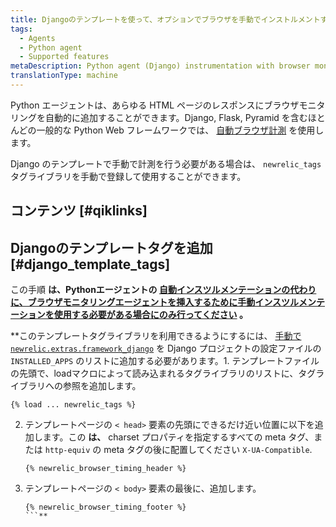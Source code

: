 ```yaml
---
title: Djangoのテンプレートを使って、オプションでブラウザを手動でインストルメントすることができます。
tags:
  - Agents
  - Python agent
  - Supported features
metaDescription: Python agent (Django) instrumentation with browser monitoring.
translationType: machine
---
```


Python エージェントは、あらゆる HTML ページのレスポンスにブラウザモニタリングを自動的に追加することができます。Django, Flask, Pyramid を含むほとんどの一般的な Python Web フレームワークでは、 [自動ブラウザ計測](/docs/agents/python-agent/supported-features/page-load-timing-python) を使用します。

Django のテンプレートで手動で計測を行う必要がある場合は、 `newrelic_tags` タグライブラリを手動で登録して使用することができます。

## コンテンツ [#qiklinks]

## Djangoのテンプレートタグを追加 [#django_template_tags]

この手順 **は、Pythonエージェントの [自動インスツルメンテーションの代わりに、ブラウザモニタリングエージェントを挿入するために手動インスツルメンテーションを使用する必要がある場合にのみ行ってください](/docs/agents/python-agent/supported-features/page-load-timing-python) 。**

\*\*このテンプレートタグライブラリを利用できるようにするには、 [手動で `newrelic.extras.framework_django`](/docs/release-notes/agent-release-notes/python-release-notes/python-agent-110192) を Django プロジェクトの設定ファイルの `INSTALLED_APPS` のリストに追加する必要があります。1. テンプレートファイルの先頭で、loadマクロによって読み込まれるタグライブラリのリストに、タグライブラリへの参照を追加します。

```
{% load ... newrelic_tags %}
```

2. テンプレートページの `< head>` 要素の先頭にできるだけ近い位置に以下を追加します。この **は、** charset プロパティを指定するすべての meta タグ、または `http-equiv` の meta タグの後に配置してください `X-UA-Compatible`.

   ```
   {% newrelic_browser_timing_header %}
   ```

3. テンプレートページの `< body>` 要素の最後に、追加します。

   ````
   {% newrelic_browser_timing_footer %}
   ```**
   ````
